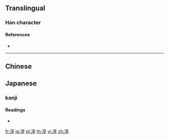 {{character info/new}}
{{also|湿}}
==Translingual==

===Han character===
{{Han char|rn=85|rad=水|as=10|sn=13|four=31114|canj=EMVG}}

====References====
* {{Han ref|kx=0641.140|dkj=17992|dj=1048.190|hdz=31697.060|uh=6EBC|ud=28348|bh=B7C3|bd=47043}}

----

==Chinese==
{{zh-see|濕|v}}

== Japanese ==

=== kanji ===
{{ja-kanji|grade=|rs=水10}}

==== Readings ====
* {{ja-readings|on=[[しつ]] (shitsu)}}
[[fr:溼]]
[[ja:溼]]
[[pl:溼]]
[[th:溼]]
[[vi:溼]]
[[zh:溼]]